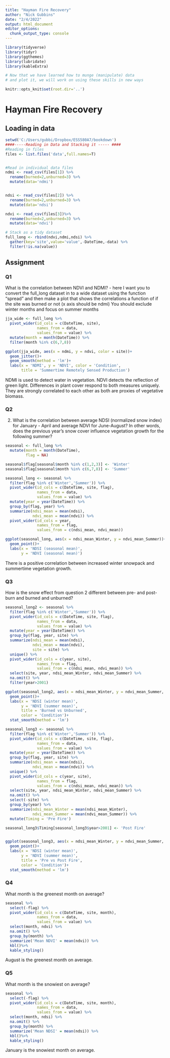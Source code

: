 ```yaml
---
title: "Hayman Fire Recovery"
author: "Nick Gubbins"
date: "2/4/2022"
output: html_document
editor_options: 
  chunk_output_type: console
---
```


```r
library(tidyverse)
library(tidyr)
library(ggthemes)
library(lubridate)
library(kableExtra)

# Now that we have learned how to munge (manipulate) data
# and plot it, we will work on using these skills in new ways

knitr::opts_knit$set(root.dir='..')
```

# Hayman Fire Recovery

## Loading in data

```r
setwd('C:/Users/gubbi/Dropbox/ESS580A7/bookdown')
####-----Reading in Data and Stacking it ----- ####
#Reading in files
files <- list.files('data',full.names=T)


#Read in individual data files
ndmi <- read_csv(files[1]) %>% 
  rename(burned=2,unburned=3) %>%
  mutate(data='ndmi')


ndsi <- read_csv(files[2]) %>% 
  rename(burned=2,unburned=3) %>%
  mutate(data='ndsi')

ndvi <- read_csv(files[3])%>% 
  rename(burned=2,unburned=3) %>%
  mutate(data='ndvi')

# Stack as a tidy dataset
full_long <- rbind(ndvi,ndmi,ndsi) %>%
  gather(key='site',value='value',-DateTime,-data) %>%
  filter(!is.na(value))


```

## Assignment

### Q1 

What is the correlation between NDVI and NDMI? - here I want you to
convert the full_long dataset in to a wide dataset using the 
function "spread" and then make a plot that shows the correlations a
function of if the site was burned or not (x axis should be ndmi)
You should exclude winter months and focus on summer months

```r
jja_wide <- full_long %>%
  pivot_wider(id_cols = c(DateTime, site),
              names_from = data,
              values_from = value) %>%
  mutate(month = month(DateTime)) %>%
  filter(month %in% c(6,7,8))

ggplot(jja_wide, aes(x = ndmi, y = ndvi, color = site))+
  geom_jitter()+
  geom_smooth(method = 'lm')+
  labs(x = 'NDMI', y = 'NDVI', color = 'Condition',
       title = 'Summertime Remotely Sensed Production')
```

NDMI is used to detect water in vegetation. NDVI detects the reflection of green light. Differences in plant cover respond to both measures uniquely. They are strongly correlated to each other as both are proxies of vegetative biomass.

### Q2 

2) What is the correlation between average NDSI (normalized
 snow index) for January - April and average NDVI for June-August?
In other words, does the previous year's snow cover influence vegetation
 growth for the following summer?
 
```r
seasonal <- full_long %>%
  mutate(month = month(DateTime),
         flag = NA)

seasonal$flag[seasonal$month %in% c(1,2,3)] <- 'Winter'
seasonal$flag[seasonal$month %in% c(6,7,8)] <- 'Summer'

seasonal_long <- seasonal %>%
  filter(flag %in% c('Winter','Summer')) %>%
  pivot_wider(id_cols = c(DateTime, site, flag),
              names_from = data,
              values_from = value) %>%
  mutate(year = year(DateTime)) %>%
  group_by(flag, year) %>%
  summarize(ndsi_mean = mean(ndsi),
            ndvi_mean = mean(ndvi)) %>%
  pivot_wider(id_cols = year,
              names_from = flag,
              values_from = c(ndsi_mean, ndvi_mean))

ggplot(seasonal_long, aes(x = ndsi_mean_Winter, y = ndvi_mean_Summer))+
  geom_point()+
  labs(x = 'NDSI (seasonal mean)',
       y = 'NDVI (seasonal mean)')

```

There is a positive correlation between increased winter snowpack and summertime vegetation growth.

### Q3

How is the snow effect from question 2 different between pre- and post-burn
and burned and unburned? 

```r
seasonal_long2 <- seasonal %>%
  filter(flag %in% c('Winter','Summer')) %>%
  pivot_wider(id_cols = c(DateTime, site, flag),
              names_from = data,
              values_from = value) %>% 
  mutate(year = year(DateTime)) %>%
  group_by(flag, year, site) %>%
  summarize(ndsi_mean = mean(ndsi),
            ndvi_mean = mean(ndvi),
            site = site) %>%
  unique() %>%
  pivot_wider(id_cols = c(year, site),
              names_from = flag,
              values_from = c(ndsi_mean, ndvi_mean)) %>%
  select(site, year, ndsi_mean_Winter, ndvi_mean_Summer) %>%
  na.omit() %>%
  filter(year>2001)

ggplot(seasonal_long2, aes(x = ndsi_mean_Winter, y = ndvi_mean_Summer, color = site))+
  geom_point()+
  labs(x = 'NDSI (winter mean)',
       y = 'NDVI (summer mean)',
       title = 'Burned vs Unburned',
       color = 'Condition')+
  stat_smooth(method = 'lm')

```


```r
seasonal_long3 <- seasonal %>%
  filter(flag %in% c('Winter','Summer')) %>%
  pivot_wider(id_cols = c(DateTime, site, flag),
              names_from = data,
              values_from = value) %>% 
  mutate(year = year(DateTime)) %>%
  group_by(flag, year, site) %>%
  summarize(ndsi_mean = mean(ndsi),
            ndvi_mean = mean(ndvi)) %>%
  unique() %>%
  pivot_wider(id_cols = c(year, site),
              names_from = flag,
              values_from = c(ndsi_mean, ndvi_mean)) %>%
  select(site, year, ndsi_mean_Winter, ndvi_mean_Summer) %>%
  na.omit() %>%
  select(-site) %>%
  group_by(year) %>%
  summarize(ndsi_mean_Winter = mean(ndsi_mean_Winter),
            ndvi_mean_Summer = mean(ndvi_mean_Summer)) %>%
  mutate(Timing = 'Pre Fire')

seasonal_long3$Timing[seasonal_long3$year>2001] <- 'Post Fire'


ggplot(seasonal_long3, aes(x = ndsi_mean_Winter, y = ndvi_mean_Summer, color = Timing))+
  geom_point()+
  labs(x = 'NDSI (winter mean)',
       y = 'NDVI (summer mean)',
       title = 'Pre vs Post Fire',
       color = 'Condition')+
  stat_smooth(method = 'lm')
```


### Q4

What month is the greenest month on average? 

```r
seasonal %>%
  select(-flag) %>%
  pivot_wider(id_cols = c(DateTime, site, month),
              names_from = data,
              values_from = value) %>%
  select(month, ndvi) %>%
  na.omit() %>%
  group_by(month) %>%
  summarize('Mean NDVI' = mean(ndvi)) %>%
  kbl()%>%
  kable_styling()
```

August is the greenest month on average.

### Q5 

What month is the snowiest on average?

```r
seasonal %>%
  select(-flag) %>%
  pivot_wider(id_cols = c(DateTime, site, month),
              names_from = data,
              values_from = value) %>%
  select(month, ndsi) %>%
  na.omit() %>%
  group_by(month) %>%
  summarize('Mean NDSI' = mean(ndsi)) %>%
  kbl()%>%
  kable_styling()
```

January is the snowiest month on average.



